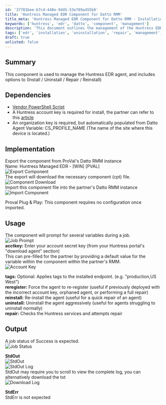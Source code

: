 ```yaml
---
id: '37781bee-b7cd-448e-9d45-53e789a455b8'
title: 'Huntress Managed EDR Component for Datto RMM'
title_meta: 'Huntress Managed EDR Component for Datto RMM - Installation and Management'
keywords: ['huntress', 'edr', 'datto', 'component', 'management']
description: 'This document outlines the management of the Huntress EDR agent, detailing installation, uninstallation, repair, and reinstallation processes within the Datto RMM environment. It includes necessary dependencies, implementation steps, usage instructions, and expected output for successful job execution.'
tags: ['edr', 'installation', 'uninstallation', 'repair', 'management', 'datto', 'component']
draft: true
unlisted: false
---
```

## Summary

This component is used to manage the Huntress EDR agent, and includes options to (Install / Uninstall / Repair / Reinstall)  

## Dependencies

- [Vendor PowerShell Script](https://raw.githubusercontent.com/huntresslabs/deployment-scripts/main/Powershell/InstallHuntress.powershellv2.ps1)
- A Huntress account key is required for install, the partner can refer to this [article](https://support.huntress.io/hc/en-us/articles/4404012734227-Using-Account-Keys-Organization-Keys-and-Agent-Tags)
- An organization key is required, but automatically populated from Datto Agent Variable: CS_PROFILE_NAME (The name of the site where this device is located.)

## Implementation

Export the component from ProVal's Datto RMM instance  
Name: Huntress Managed EDR - [WIN] [PVAL]  
![Export Component](../../static/img/EPM---Windows-Configuration---Component---Huntress-Managed-EDR---WIN-PVAL/image_1.png)  
The export will download the necessary component (cpt) file.  
![Component Download](../../static/img/EPM---Windows-Configuration---Component---Huntress-Managed-EDR---WIN-PVAL/image_2.png)  
Import this component file into the partner's Datto RMM instance  
![Import Component](../../static/img/EPM---Windows-Configuration---Component---Huntress-Managed-EDR---WIN-PVAL/image_3.png)  

Proval Plug & Play: This component requires no configuration once imported.

## Usage

The component will prompt for several variables during a job.  
![Job Prompt](../../static/img/EPM---Windows-Configuration---Component---Huntress-Managed-EDR---WIN-PVAL/image_4.png)  
**acctkey:** Enter your account secret key (from your Huntress portal's "download agent" section)  
This can pre-filled for the partner by providing a default value for the variable within the component within the partner's RMM.  
![Account Key](../../static/img/EPM---Windows-Configuration---Component---Huntress-Managed-EDR---WIN-PVAL/image_5.png)  

**tags:** Optional: Applies tags to the installed endpoint. (e.g. "production,US West")  
**reregister:** Force the agent to re-register (useful if previously deployed with the incorrect account key, orphaned agent, or performing a full repair)  
**reinstall:** Re-install the agent (useful for a quick repair of an agent)  
**uninstall:** Uninstall the agent aggressively (useful for agents struggling to uninstall normally)  
**repair:** Checks the Huntress services and attempts repair  

## Output

A job status of Success is expected.  
![Job Status](../../static/img/EPM---Windows-Configuration---Component---Huntress-Managed-EDR---WIN-PVAL/image_6.png)  

**StdOut**  
![StdOut](../../static/img/EPM---Windows-Configuration---Component---Huntress-Managed-EDR---WIN-PVAL/image_7.png)  
![StdOut Log](../../static/img/EPM---Windows-Configuration---Component---Huntress-Managed-EDR---WIN-PVAL/image_8.png)  
StdOut may require you to scroll to view the complete log, you can alternatively download the txt  
![Download Log](../../static/img/EPM---Windows-Configuration---Component---Huntress-Managed-EDR---WIN-PVAL/image_9.png)  

**StdErr**  
StdErr is not expected













